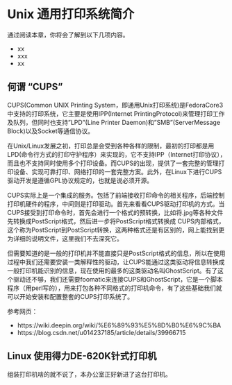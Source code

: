 # Unix 通用打印系统简介 {#chap:cups}

通过阅读本章，你将会了解到以下几项内容。

- xx
- xxx
- xx

## 何谓 “CUPS”

CUPS(Common UNIX Printing System，即通用Unix打印系统)是FedoraCore3中支持的打印系统，它主要是使用IPP(Internet PrintingProtocol)来管理打印工作及队列，但同时也支持”LPD”(Line Printer Daemon)和”SMB”(ServerMessage Block)以及Socket等通信协议。

在Unix/Linux发展之初，打印总是会受到各种各样的限制，最初的打印都是用LPD(命令行方式的打印守护程序）来实现的，它不支持IPP（Internet打印协议），而且也不支持同时使用多个打印设备。而CUPS的出现，提供了一套完整的管理打印设备、实现可靠打印、网络打印的一套完整方案。此外，在Linux下进行CUPS驱动开发是遵循GPL协议规定的，也就是说必须开源。

CUPS实际上是一个集成的服务。包括了前端接收打印命令的相关程序，后端控制打印机硬件的程序，中间则是打印驱动。首先来看看CUPS驱动打印机的方式。当CUPS接受到打印命令时，首先会进行一个格式的预转换，比如将.jpg等各种文件先转换成PostScript格式，然后进一步将PostScript格式转换成 CUPS内部格式，这个称为PostScript到PostScript转换，这两种格式还是有区别的，网上能找到更为详细的说明文件，这里我们不去深究它。

但需要知道的是一般的打印机并不能直接只是PostScript格式的信息，所以在使用过程中我们还需要安装一类解释性的驱动，让CUPS能通过这类驱动将信息转换成一般打印机能识别的信息，现在使用的最多的这类驱动名叫GhostScript。有了这个驱动还不够，我们还需要foomatic来连接CUPS和GhostScript，它是一个脚本程序（用perl写的），用来打包各种不同格式的打印机命令，有了这些基础我们就可以开始安装和配置整套的CUPS打印系统了。


参考网页：

- https://wiki.deepin.org/wiki/%E6%89%93%E5%8D%B0%E6%9C%BA
- https://blog.csdn.net/u014237185/article/details/39966715

## Linux 使用得力DE-620K针式打印机

组装打印机啥的就不说了，本办公室正好新进了这台打印机。